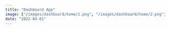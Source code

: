 ```yaml
---
title: "Dashboard App"
image: ["/images/dashboard/home/1.png", "/images/dashboard/home/2.png"]
date: "2022-04-01"
---
```


<Header
  title="Dashboard App"
  img="/images/dashboard/1.PNG"
  alt="Dashboard Picture"
/>
<List
  tec={["NextJS"]}
  lib={[
    "React Dropzone",
    "React Hook Form",
    "React Modal",
    "React Table",
    "Recharts",
    "TailwindCSS",
    "Headlessui UI",
  ]}
  year="2022"
  client="common:own-project"
  website="https://dashboard-app.agustin-ribotta.xyz"
  repo="https://github.com/AguzzDev/dashboard"
/>
<Galery
  imgs={[
    "/images/dashboard/4.PNG",
    "/images/dashboard/1.PNG",
    "/images/dashboard/2.PNG",
    "/images/dashboard/3.PNG",
    "/images/dashboard/5.PNG",
    "/images/dashboard/6.PNG",
  ]}
  alt="Dashboard Clone"
/>
